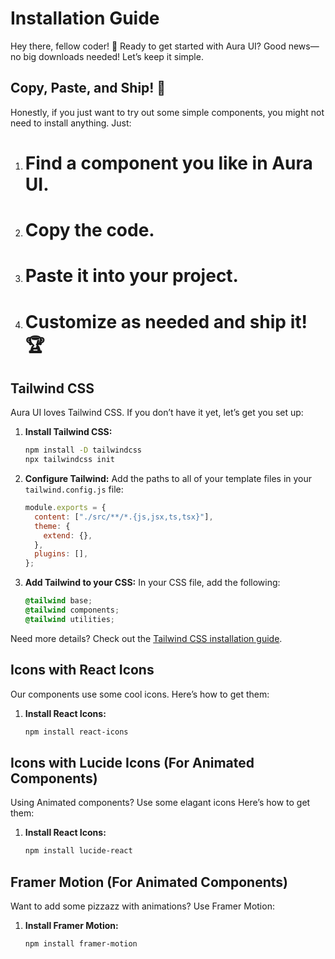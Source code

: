 # Installation Guide

Hey there, fellow coder! 🚀 Ready to get started with Aura UI? Good news—no big downloads needed! Let’s keep it simple.

## Copy, Paste, and Ship! 🚢

Honestly, if you just want to try out some simple components, you might not need to install anything. Just:

1. <h1>Find a component you like in Aura UI.</h1>
2. <h1>Copy the code.</h1>
3. <h1>Paste it into your project.</h1>
4. <h1>Customize as needed and ship it! 🏆</h1>

## Tailwind CSS

Aura UI loves Tailwind CSS. If you don’t have it yet, let’s get you set up:

1. **Install Tailwind CSS:**

   ```bash copy
   npm install -D tailwindcss
   npx tailwindcss init
   ```

2. **Configure Tailwind:**
   Add the paths to all of your template files in your `tailwind.config.js` file:

   ```javascript copy
   module.exports = {
     content: ["./src/**/*.{js,jsx,ts,tsx}"],
     theme: {
       extend: {},
     },
     plugins: [],
   };
   ```

3. **Add Tailwind to your CSS:**
   In your CSS file, add the following:
   ```css copy
   @tailwind base;
   @tailwind components;
   @tailwind utilities;
   ```

Need more details? Check out the [Tailwind CSS installation guide](https://tailwindcss.com/docs/installation).

## Icons with React Icons

Our components use some cool icons. Here’s how to get them:

1. **Install React Icons:**
   ```bash copy
   npm install react-icons
   ```

## Icons with Lucide Icons (For Animated Components)

Using Animated components? Use some elagant icons Here’s how to get them:

1. **Install React Icons:**
   ```bash copy
   npm install lucide-react
   ```

## Framer Motion (For Animated Components)

Want to add some pizzazz with animations? Use Framer Motion:

1. **Install Framer Motion:**
   ```bash copy
   npm install framer-motion
   ```
